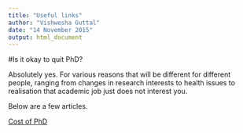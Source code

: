 ```yaml
---
title: "Useful links"
author: "Vishwesha Guttal"
date: "14 November 2015"
output: html_document
---
```


#Is it okay to quit PhD?

Absolutely yes. For various reasons that will be different for different people, ranging from changes in research interests to health issues to realisation that academic job just does not interest you. 

Below are a few articles.

[Cost of PhD](http://qz.com/547641/theres-an-awful-cost-to-getting-a-phd-that-no-one-talks-about/)


